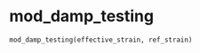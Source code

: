 # mod_damp_testing { #pyslammer.mod_damp_testing }

```python
mod_damp_testing(effective_strain, ref_strain)
```

